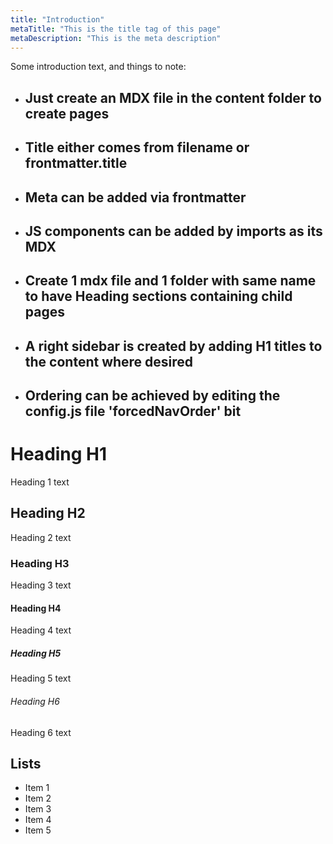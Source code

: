 ```yaml
---
title: "Introduction"
metaTitle: "This is the title tag of this page"
metaDescription: "This is the meta description"
---
```


Some introduction text, and things to note:

- ## Just create an MDX file in the content folder to create pages
- ## Title either comes from filename or frontmatter.title
- ## Meta can be added via frontmatter
- ## JS components can be added by imports as its MDX
- ## Create 1 mdx file and 1 folder with same name to have Heading sections containing child pages
- ## A right sidebar is created by adding H1 titles to the content where desired
- ## Ordering can be achieved by editing the config.js file 'forcedNavOrder' bit

# Heading H1
Heading 1 text

## Heading H2
Heading 2 text

### Heading H3
Heading 3 text

#### Heading H4
Heading 4 text

##### Heading H5
Heading 5 text

###### Heading H6
Heading 6 text

## Lists
- Item 1
- Item 2
- Item 3
- Item 4
- Item 5
